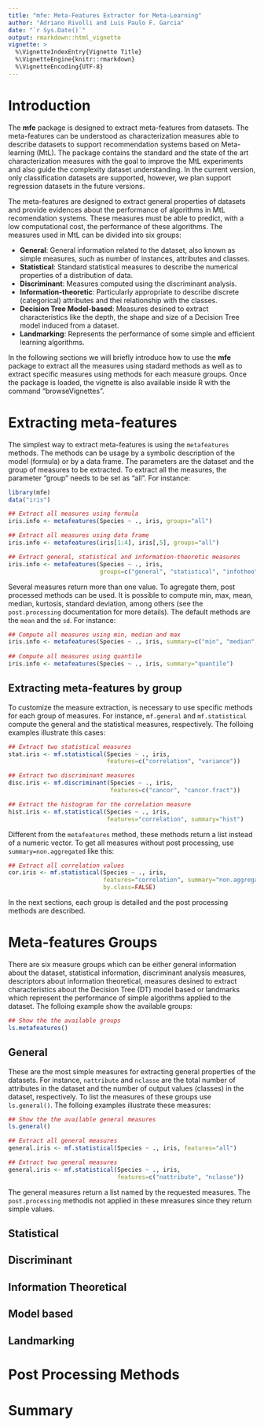 ```yaml
---
title: "mfe: Meta-Features Extractor for Meta-Learning"
author: "Adriano Rivolli and Luis Paulo F. Garcia"
date: "`r Sys.Date()`"
output: rmarkdown::html_vignette
vignette: >
  %\VignetteIndexEntry{Vignette Title}
  %\VignetteEngine{knitr::rmarkdown}
  %\VignetteEncoding{UTF-8}
---
```


# Introduction

The **mfe** package is designed to extract meta-features from datasets. The 
meta-features can be understood as characterization measures able to describe 
datasets to support recommendation systems based on Meta-learning (MtL). The 
package contains the standard and the state of the art characterization measures
 with the goal to improve the MtL experiments and also guide the complexity 
dataset understanding. In the current version, only classification datasets are 
supported, however, we plan support regression datasets in the future versions. 

The meta-features are designed to extract general properties of datasets and 
provide evidences about the performance of algorithms in MtL recomendation 
systems. These measures must be able to predict, with a low computational cost, 
the performance of these algorithms. The measures used in MtL can be divided 
into six groups:

* **General**: General information related to the dataset, also known as simple 
measures, such as number of instances, attributes and classes.
* **Statistical**: Standard statistical measures to describe the numerical 
properties of a distribution of data.
* **Discriminant**: Measures computed using the discriminant analysis.
* **Information-theoretic**: Particularly appropriate to describe discrete 
(categorical) attributes and thei relationship with the classes.
* **Decision Tree Model-based**: Measures desined to extract characteristics 
like the depth, the shape and size of a Decision Tree model induced from a 
dataset.
* **Landmarking**: Represents the performance of some simple and efficient 
learning algorithms.

In the following sections we will briefly introduce how to use the **mfe** 
package to extract all the measures using stadard methods as well as to extract 
specific measures using methods for each measure groups. Once the package is 
loaded, the vignette is also available inside R with the command 
"browseVignettes".

# Extracting meta-features

The simplest way to extract meta-features is using the `metafeatures` methods. 
The methods can be usage by a symbolic description of the model (formula) or by 
a data frame. The parameters are the dataset and the group of measures to be 
extracted. To extract all the measures, the parameter "group" needs to be set 
as "all". For instance:

```r
library(mfe)
data("iris")

## Extract all measures using formula
iris.info <- metafeatures(Species ~ ., iris, groups="all")

## Extract all measures using data frame
iris.info <- metafeatures(iris[1:4], iris[,5], groups="all")

## Extract general, statistical and information-theoretic measures
iris.info <- metafeatures(Species ~ ., iris, 
                          groups=c("general", "statistical", "infotheo"))

```

Several measures return more than one value. To agregate them, post processed 
methods can be used. It is possible to compute min, max, mean, median, kurtosis,
 standard deviation, among others (see the `post.processing` documentation for 
 more details). The default methods are the `mean` and the `sd`. For instance:


```r
## Compute all measures using min, median and max 
iris.info <- metafeatures(Species ~ ., iris, summary=c("min", "median", "max"))
                          
## Compute all measures using quantile
iris.info <- metafeatures(Species ~ ., iris, summary="quantile")
```

## Extracting meta-features by group

To customize the measure extraction, is necessary to use specific methods for 
each group of measures. For instance, `mf.general` and `mf.statistical` compute 
the general and the statistical measures, respectively. The folloing examples 
illustrate this cases:

```r
## Extract two statistical measures
stat.iris <- mf.statistical(Species ~ ., iris, 
                            features=c("correlation", "variance"))

## Extract two discriminant measures
disc.iris <- mf.discriminant(Species ~ ., iris, 
                             features=c("cancor", "cancor.fract"))

## Extract the histogram for the correlation measure
hist.iris <- mf.statistical(Species ~ ., iris, 
                            features="correlation", summary="hist")
```

Different from the `metafeatures` method, these methods return a list instead of
 a numeric vector. To get all measures without post processing, use 
 `summary=non.aggregated` like this:

```r
## Extract all correlation values
cor.iris <- mf.statistical(Species ~ ., iris, 
                           features="correlation", summary="non.aggregated", 
                           by.class=FALSE)
```

In the next sections, each group is detailed and the post processing methods are
 described.

# Meta-features Groups

There are six measure groups which can be either general information about the 
dataset, statistical information, discriminant analysis measures, descriptors 
about information theoretical, measures desined to extract characteristics about
 the Decision Tree (DT) model based or landmarks which represent the performance
 of simple algorithms applied to the dataset. The folloing example show the 
available groups:

```r
## Show the the available groups
ls.metafeatures()
```

## General

These are the most simple measures for extracting general properties of the 
datasets. For instance, `nattribute` and `nclasse` are the total number of 
attributes in the dataset and the number of output values (classes) in the 
dataset, respectively. To list the measures of these groups use `ls.general()`. 
The folloing examples illustrate these measures:


```r
## Show the the available general measures
ls.general()

## Extract all general measures
general.iris <- mf.statistical(Species ~ ., iris, features="all")

## Extract two general measures
general.iris <- mf.statistical(Species ~ ., iris, 
                               features=c("nattribute", "nclasse"))

```

The general measures return  a list named by the requested measures. The 
`post.processing` methodis not applied in these mreasures since they return 
simple values.

## Statistical

## Discriminant

## Information Theoretical

## Model based

## Landmarking

# Post Processing Methods


# Summary
